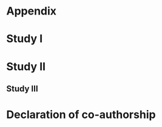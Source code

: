 
# Appendix {#sec-more-results}

\clearpage
\null
\thispagestyle{empty}
\clearpage

# Study I

\clearpage
\null
\thispagestyle{empty}
\clearpage



\newgeometry{top=0.02cm, bottom=1.5cm, inner=0.5cm, outer=0.5cm}

\includepdf[pages=-,pagecommand={}]{appendix/Cardiovascular autonomic dysfunction and arterial stiffness_Maastricht_study_Diabetes_Care.pdf}

\includepdf[pages=-,pagecommand={}]{appendix/Supplemental_Material_MS.pdf}

\newpage
\restoregeometry

\newpage

\thispagestyle{empty}

\newpage

# Study II

\clearpage
\null
\thispagestyle{empty}
\clearpage

\newgeometry{top=0.02cm, bottom=1.5cm, inner=0.5cm, outer=0.5cm}

\includepdf[pages=-,pagecommand={}]{appendix/Autonomic dysfunction and cardiovascular disease_ADD_PRO_DOM_revised_final.pdf}



\includepdf[pages=-,pagecommand={}]{appendix/supplementary_material_ADDITION_PRO_revised.pdf}

\newpage
\restoregeometry

## Study III

\clearpage
\null
\thispagestyle{empty}
\clearpage

\newgeometry{top=0.02cm, bottom=1.5cm, inner=0.5cm, outer=0.5cm}

\includepdf[pages=-,pagecommand={}]{appendix/Cardiovascular autonomic neuropathy and subclinical heart failure_the CANCAN study_25062025_dissertation.pdf}

\includepdf[pages=-,pagecommand={}]{appendix/CANCAN_Supplementary_material.pdf}

\newpage

\restoregeometry

\newpage

# Declaration of co-authorship {#sec-more-results}

\clearpage
\null
\thispagestyle{empty}
\clearpage

\newgeometry{top=0.02cm, bottom=1.5cm, inner=0.5cm, outer=0.5cm}

\includepdf[pages=-,pagecommand={}]{appendix/author_signatures/Declaration_of_co-authorship_PhD_dissertations_Maastricht_Study DW.pdf}

\includepdf[pages=-,pagecommand={}]{appendix/author_signatures/Declaration_of_co-authorship_PhD_ADDITION_PRO DW.pdf}

\includepdf[pages=-,pagecommand={}]{appendix/author_signatures/cancan_phd_signed.pdf}

\restoregeometry


